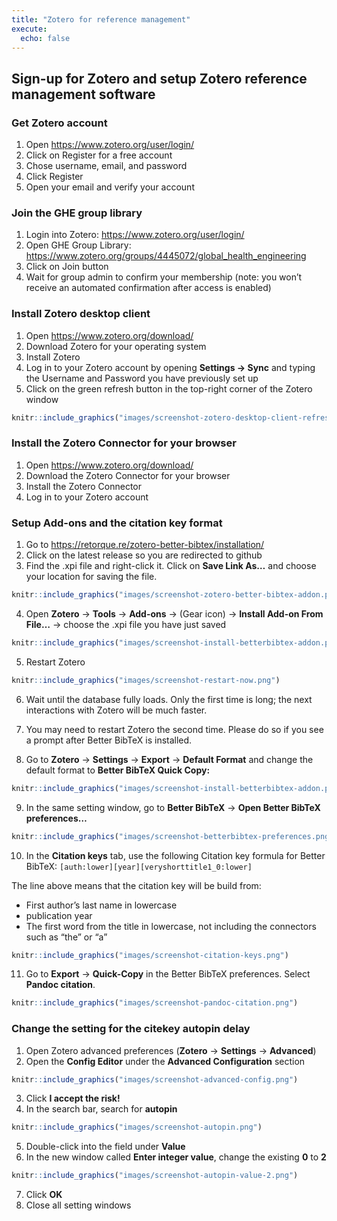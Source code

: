 ```yaml
---
title: "Zotero for reference management"
execute: 
  echo: false
---
```


## Sign-up for Zotero and setup Zotero reference management software

### Get Zotero account

1. Open <https://www.zotero.org/user/login/>
2. Click on Register for a free account
3. Chose username, email, and password
4. Click Register
5. Open your email and verify your account

### Join the GHE group library

1. Login into Zotero: <https://www.zotero.org/user/login/>
2. Open GHE Group Library: <https://www.zotero.org/groups/4445072/global_health_engineering>
3. Click on Join button
4. Wait for group admin to confirm your membership (note: you won't receive an automated confirmation after access is enabled)

### Install Zotero desktop client

1. Open <https://www.zotero.org/download/>
2. Download Zotero for your operating system
3. Install Zotero
4. Log in to your Zotero account by opening **Settings -> Sync** and typing the Username and Password you have previously set up
5. Click on the green refresh button in the top-right corner of the Zotero window

```r
knitr::include_graphics("images/screenshot-zotero-desktop-client-refresh.png")
```

### Install the Zotero Connector for your browser

1. Open <https://www.zotero.org/download/>
2. Download the Zotero Connector for your browser
3. Install the Zotero Connector
4. Log in to your Zotero account

### Setup Add-ons and the citation key format

1. Go to <https://retorque.re/zotero-better-bibtex/installation/>
2. Click on the latest release so you are redirected to github
3. Find the .xpi file and right-click it. Click on **Save Link As...** and choose your location for saving the file.

```r
knitr::include_graphics("images/screenshot-zotero-better-bibtex-addon.png")
```

4. Open **Zotero** -> **Tools** -> **Add-ons** -> (Gear icon) -> **Install Add-on From File...** -> choose the .xpi file you have just saved

```r
knitr::include_graphics("images/screenshot-install-betterbibtex-addon.png")
```

5. Restart Zotero

```r
knitr::include_graphics("images/screenshot-restart-now.png")
```

6. Wait until the database fully loads. Only the first time is long; the next interactions with Zotero will be much faster.

7. You may need to restart Zotero the second time. Please do so if you see a prompt after Better BibTeX is installed.

8. Go to **Zotero** -> **Settings** -> **Export** -> **Default Format** and change the default format to **Better BibTeX Quick Copy: \cite{citation keys}**

```r
knitr::include_graphics("images/screenshot-install-betterbibtex-addon.png")
```

9. In the same setting window, go to **Better BibTeX** -> **Open Better BibTeX preferences...**

```r
knitr::include_graphics("images/screenshot-betterbibtex-preferences.png")
```

10. In the **Citation keys** tab, use the following Citation key formula for Better BibTeX: `[auth:lower][year][veryshorttitle1_0:lower]`

The line above means that the citation key will be build from:

- First author's last name in lowercase
- publication year
- The first word from the title in lowercase, not including the connectors such as "the" or "a"

```r
knitr::include_graphics("images/screenshot-citation-keys.png")
```

11. Go to **Export** -> **Quick-Copy** in the Better BibTeX preferences. Select **Pandoc citation**.

```r
knitr::include_graphics("images/screenshot-pandoc-citation.png")
```


### Change the setting for the citekey autopin delay

1. Open Zotero advanced preferences (**Zotero** -> **Settings** -> **Advanced**)
2. Open the **Config Editor** under the **Advanced Configuration** section

```r
knitr::include_graphics("images/screenshot-advanced-config.png")
```

3. Click **I accept the risk!**
4. In the search bar, search for **autopin**

```r
knitr::include_graphics("images/screenshot-autopin.png")
```

5. Double-click into the field under **Value**
6. In the new window called **Enter integer value**, change the existing **0** to **2**

```r
knitr::include_graphics("images/screenshot-autopin-value-2.png")
```

7. Click **OK**
8. Close all setting windows
